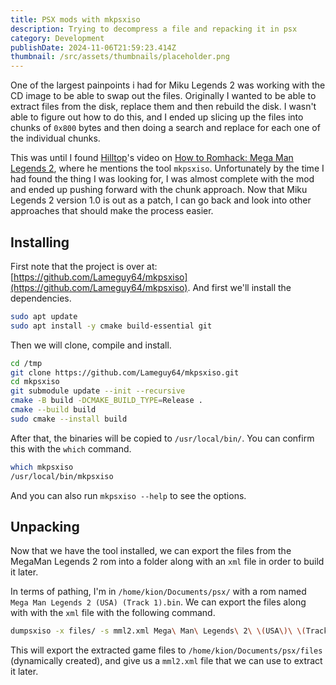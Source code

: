 ```yaml
---
title: PSX mods with mkpsxiso
description: Trying to decompress a file and repacking it in psx
category: Development
publishDate: 2024-11-06T21:59:23.414Z
thumbnail: /src/assets/thumbnails/placeholder.png
---
```


One of the largest painpoints i had for Miku Legends 2 was working with the
CD image to be able to swap out the files. Originally I wanted to be able
to extract files from the disk, replace them and then rebuild the disk. I
wasn't able to figure out how to do this, and I ended up slicing up the
files into chunks of `0x800` bytes and then doing a search and replace
for each one of the individual chunks.

This was until I found [Hilltop](https://x.com/HilltopWorks)'s video on
[How to Romhack: Mega Man Legends 2](https://www.youtube.com/watch?v=S0RmHFpdf-Y),
where he mentions the tool `mkpsxiso`. Unfortunately by the time I had
found the thing I was looking for, I was almost complete with the mod and
ended up pushing forward with the chunk approach. Now that Miku Legends 2
version 1.0 is out as a patch, I can go back and look into other approaches
that should make the process easier.

## Installing

First note that the project is over at: [https://github.com/Lameguy64/mkpsxiso](https://github.com/Lameguy64/mkpsxiso).
And first we'll install the dependencies.

```bash
sudo apt update
sudo apt install -y cmake build-essential git
```

Then we will clone, compile and install.
```bash
cd /tmp
git clone https://github.com/Lameguy64/mkpsxiso.git
cd mkpsxiso
git submodule update --init --recursive
cmake -B build -DCMAKE_BUILD_TYPE=Release .
cmake --build build
sudo cmake --install build
```

After that, the binaries will be copied to `/usr/local/bin/`.
You can confirm this with the `which` command.
```bash
which mkpsxiso
/usr/local/bin/mkpsxiso
```

And you can also run `mkpsxiso --help` to see the options.

## Unpacking

Now that we have the tool installed, we can export the files from the MegaMan
Legends 2 rom into a folder along with an `xml` file in order to build it later.

In terms of pathing, I'm in `/home/kion/Documents/psx/` with a rom named
`Mega Man Legends 2 (USA) (Track 1).bin`. We can export the files along with
with the `xml` file with the following command.

```bash
dumpsxiso -x files/ -s mml2.xml Mega\ Man\ Legends\ 2\ \(USA\)\ \(Track\ 1\).bin
```

This will export the extracted game files to `/home/kion/Documents/psx/files`
(dynamically created), and give us a `mml2.xml` file that we can use to extract it
later.
